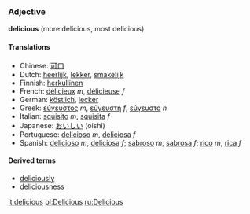 ===Adjective===
'''delicious''' (more delicious, most delicious)

====Translations====
*Chinese: [[可口]]
*Dutch: [[heerlijk]], [[lekker]], [[smakelijk]]
*Finnish: [[herkullinen]]
*French: [[délicieux]] ''m'', [[délicieuse]] ''f''
*German: [[köstlich]], [[lecker]]
*Greek: [[εύγευστος]] ''m'', [[εύγευστη]] ''f'', [[εύγευστο]] ''n''
*Italian: [[squisito]] ''m'', [[squisita]] ''f''
*Japanese: [[おいしい]] (oishi)
*Portuguese: [[delicioso]] ''m'', [[deliciosa]] ''f''
*Spanish: [[delicioso]] ''m'', [[deliciosa]] ''f''; [[sabroso]] ''m'', [[sabrosa]] ''f''; [[rico]] ''m'', [[rica]] ''f''

====Derived terms====
*[[deliciously]]
*[[deliciousness]]

[[it:delicious]]
[[pl:Delicious]]
[[ru:Delicious]]